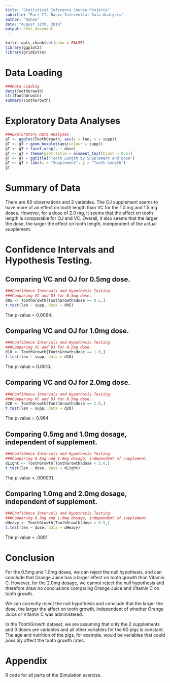 ---
title: "Statistical Inference Course Projects"
subtitle: "Part II. Basic Inferential Data Analysis"
author: "Rohan"
date: "August 12th, 2019"
output: html_document
---

```{r setup, include=FALSE}
knitr::opts_chunk$set(echo = FALSE)
library(ggplot2)
library(gridExtra)

```
# Data Loading

```{r}
###Data Loading
data(ToothGrowth)
str(ToothGrowth)
summary(ToothGrowth)

```

# Exploratory Data Analyses

```{r, fig.width = 7, fig.height = 3.5}
###Exploratory Data Analyses
gT <- ggplot(ToothGrowth, aes(y = len, x = supp))
gT <- gT + geom_boxplot(aes(colour = supp))
gT <- gT + facet_wrap(. ~ dose)
gT <- gT + theme(plot.title = element_text(hjust = 0.5))
gT <- gT + ggtitle("Tooth Length by Supplement and Dose")
gT <- gT + labs(x = "Supplement", y = "Tooth Length")
gT

```

# Summary of Data

There are 60 observations and 3 variables.  The OJ supplement seems to have more of an effect on tooth length than VC for the 1.0 mg and 1.5 mg doses.  However, for a dose of 2.0 mg, it seems that the affect on tooth length is comparable for OJ and VC.
Overall, it also seems that the larger the dose, the larger the effect on tooth length, independent of the actual supplement.

# Confidence Intervals and Hypothesis Testing.
## Comparing VC and OJ for 0.5mg dose.

```{r}
###Confidence Intervals and Hypothesis Testing
###Comparing VC and OJ for 0.5mg dose.
d05 <- ToothGrowth[ToothGrowth$dose == 0.5,]
t.test(len ~ supp, data = d05)

```
The p-value = 0.0064.

## Comparing VC and OJ for 1.0mg dose.

```{r}
###Confidence Intervals and Hypothesis Testing
###Comparing VC and OJ for 0.5mg dose.
d10 <- ToothGrowth[ToothGrowth$dose == 1.0,]
t.test(len ~ supp, data = d10)

```
The p-value = 0.0010.

## Comparing VC and OJ for 2.0mg dose.

```{r}
###Confidence Intervals and Hypothesis Testing
###Comparing VC and OJ for 0.5mg dose.
d20 <- ToothGrowth[ToothGrowth$dose == 2.0,]
t.test(len ~ supp, data = d20)

```
The p-value = 0.964.

## Comparing 0.5mg and 1.0mg dosage, independent of supplement.

```{r}
###Confidence Intervals and Hypothesis Testing
###Comparing 0.5mg and 1.0mg dosage, independent of supplement.
dLight <- ToothGrowth[ToothGrowth$dose < 2.0,]
t.test(len ~ dose, data = dLight)

```
The p-value < .000001.

## Comparing 1.0mg and 2.0mg dosage, independent of supplement.

```{r}
###Confidence Intervals and Hypothesis Testing
###Comparing 0.5mg and 1.0mg dosage, independent of supplement.
dHeavy <- ToothGrowth[ToothGrowth$dose > 0.5,]
t.test(len ~ dose, data = dHeavy)

```
The p-value < .0001

# Conclusion

For the 0.5mg and 1.0mg doses, we can reject the null hypothesis, and can conclude that Orange Juice has a larger effect on
tooth growth than Vitamin C.  However, for the 2.0mg dosage, we cannot reject the null hypothesis and therefore draw no  conclusions comparing Orange Juice and Vitamin C on tooth growth.

We can correctly reject the null hypothesis and conclude that the larger the dose, the larger the affect on tooth growth, 
independent of whether Orange Juice or Vitamin C was administered.

In the ToothGrowth dataset, we are assuming that only the 2 supplements and 3 doses are variables and all other variables for the 60 pigs is constant.  The age and nutrition of the pigs, for example, would be variables that could possibly affect the tooth growth rates.

# Appendix 

R code for all parts of the Simulation exercise.

```{r, ref.label=knitr::all_labels(),echo=TRUE,eval=FALSE}
```